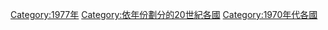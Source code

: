 [[Category:1977年|Category:1977年]]
[[Category:依年份劃分的20世紀各國|Category:依年份劃分的20世紀各國]]
[[Category:1970年代各國|Category:1970年代各國]]